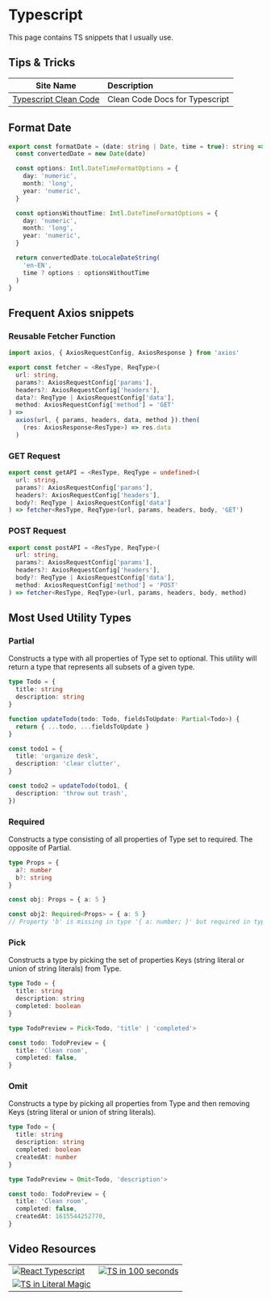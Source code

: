 
# Typescript

<Callout>This page contains TS snippets that I usually use.</Callout>

## Tips & Tricks

| Site Name                                                                  | Description                    |
| -------------------------------------------------------------------------- | :----------------------------- |
| [Typescript Clean Code](https://github.com/labs42io/clean-code-typescript) | Clean Code Docs for Typescript |

## Format Date

```ts
export const formatDate = (date: string | Date, time = true): string => {
  const convertedDate = new Date(date)

  const options: Intl.DateTimeFormatOptions = {
    day: 'numeric',
    month: 'long',
    year: 'numeric',
  }

  const optionsWithoutTime: Intl.DateTimeFormatOptions = {
    day: 'numeric',
    month: 'long',
    year: 'numeric',
  }

  return convertedDate.toLocaleDateString(
    'en-EN',
    time ? options : optionsWithoutTime
  )
}
```

## Frequent Axios snippets

### Reusable Fetcher Function

```ts
import axios, { AxiosRequestConfig, AxiosResponse } from 'axios'

export const fetcher = <ResType, ReqType>(
  url: string,
  params?: AxiosRequestConfig['params'],
  headers?: AxiosRequestConfig['headers'],
  data?: ReqType | AxiosRequestConfig['data'],
  method: AxiosRequestConfig['method'] = 'GET'
) =>
  axios(url, { params, headers, data, method }).then(
    (res: AxiosResponse<ResType>) => res.data
  )
```

### GET Request

```ts
export const getAPI = <ResType, ReqType = undefined>(
  url: string,
  params?: AxiosRequestConfig['params'],
  headers?: AxiosRequestConfig['headers'],
  body?: ReqType | AxiosRequestConfig['data']
) => fetcher<ResType, ReqType>(url, params, headers, body, 'GET')
```

### POST Request

```ts
export const postAPI = <ResType, ReqType>(
  url: string,
  params?: AxiosRequestConfig['params'],
  headers?: AxiosRequestConfig['headers'],
  body?: ReqType | AxiosRequestConfig['data'],
  method: AxiosRequestConfig['method'] = 'POST'
) => fetcher<ResType, ReqType>(url, params, headers, body, method)
```

## Most Used Utility Types

### Partial

Constructs a type with all properties of Type set to optional. This utility will return a type that represents all subsets of a given type.

```ts
type Todo = {
  title: string
  description: string
}

function updateTodo(todo: Todo, fieldsToUpdate: Partial<Todo>) {
  return { ...todo, ...fieldsToUpdate }
}

const todo1 = {
  title: 'organize desk',
  description: 'clear clutter',
}

const todo2 = updateTodo(todo1, {
  description: 'throw out trash',
})
```

### Required

Constructs a type consisting of all properties of Type set to required. The opposite of Partial.

```ts
type Props = {
  a?: number
  b?: string
}

const obj: Props = { a: 5 }

const obj2: Required<Props> = { a: 5 }
// Property 'b' is missing in type '{ a: number; }' but required in type 'Required<Props>'.
```

### Pick

Constructs a type by picking the set of properties Keys (string literal or union of string literals) from Type.

```ts
type Todo = {
  title: string
  description: string
  completed: boolean
}

type TodoPreview = Pick<Todo, 'title' | 'completed'>

const todo: TodoPreview = {
  title: 'Clean room',
  completed: false,
}
```

### Omit

Constructs a type by picking all properties from Type and then removing Keys (string literal or union of string literals).

```ts
type Todo = {
  title: string
  description: string
  completed: boolean
  createdAt: number
}

type TodoPreview = Omit<Todo, 'description'>

const todo: TodoPreview = {
  title: 'Clean room',
  completed: false,
  createdAt: 1615544252770,
}
```

## Video Resources

|                                                                                                                         |                                                                                                                       |
| ----------------------------------------------------------------------------------------------------------------------- | :-------------------------------------------------------------------------------------------------------------------: |
| [![React Typescript](http://i3.ytimg.com/vi/ydkQlJhodio/hqdefault.jpg)](https://www.youtube.com/watch?v=ydkQlJhodio)    | [![TS in 100 seconds](http://i3.ytimg.com/vi/zQnBQ4tB3ZA/hqdefault.jpg)](https://www.youtube.com/watch?v=zQnBQ4tB3ZA) |
| [![TS in Literal Magic](http://i3.ytimg.com/vi/5JqzCjg4YRU/hqdefault.jpg)](https://www.youtube.com/watch?v=5JqzCjg4YRU) |                                                                                                                       |
